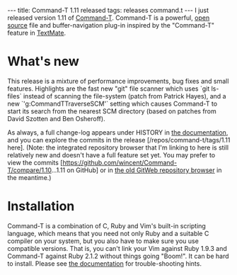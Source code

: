 ---
title: Command-T 1.11 released
tags: releases command.t
---
I just released version 1.11 of [[Command-T]]. Command-T is a powerful, [[open source]] file and buffer-navigation plug-in inspired by the "Command-T" feature in [[TextMate]].

= What's new =

This release is a mixture of performance improvements, bug fixes and small features. Highlights are the fast new "git" file scanner which uses `git ls-files` instead of scanning the file-system (patch from Patrick Hayes), and a new `'g:CommandTTraverseSCM'` setting which causes Command-T to start its search from the nearest SCM directory (based on patches from David Szotten and Ben Osheroff).

As always, a full change-log appears under HISTORY in [http://git.wincent.com/command-t.git/blob_plain/1.11:/doc/command-t.txt the documentation], and you can explore the commits in the release [/repos/command-t/tags/1.11 here]. (Note: the integrated repository browser that I'm linking to here is still relatively new and doesn't have a full feature set yet. You may prefer to view the commits [https://github.com/wincent/Command-T/compare/1.10...1.11 on GitHub] or in [http://git.wincent.com/command-t.git/shortlog/refs/tags/1.11 the old GitWeb repository browser] in the meantime.)

= Installation =

Command-T is a combination of C, Ruby and Vim's built-in scripting language, which means that you need not only Ruby and a suitable C compiler on your system, but you also have to make sure you use compatible versions. That is, you can't link your Vim against Ruby 1.9.3 and Command-T against Ruby 2.1.2 without things going "Boom!". It can be hard to install. Please see [http://git.wincent.com/command-t.git/blob_plain/HEAD:/doc/command-t.txt the documentation] for trouble-shooting hints.
